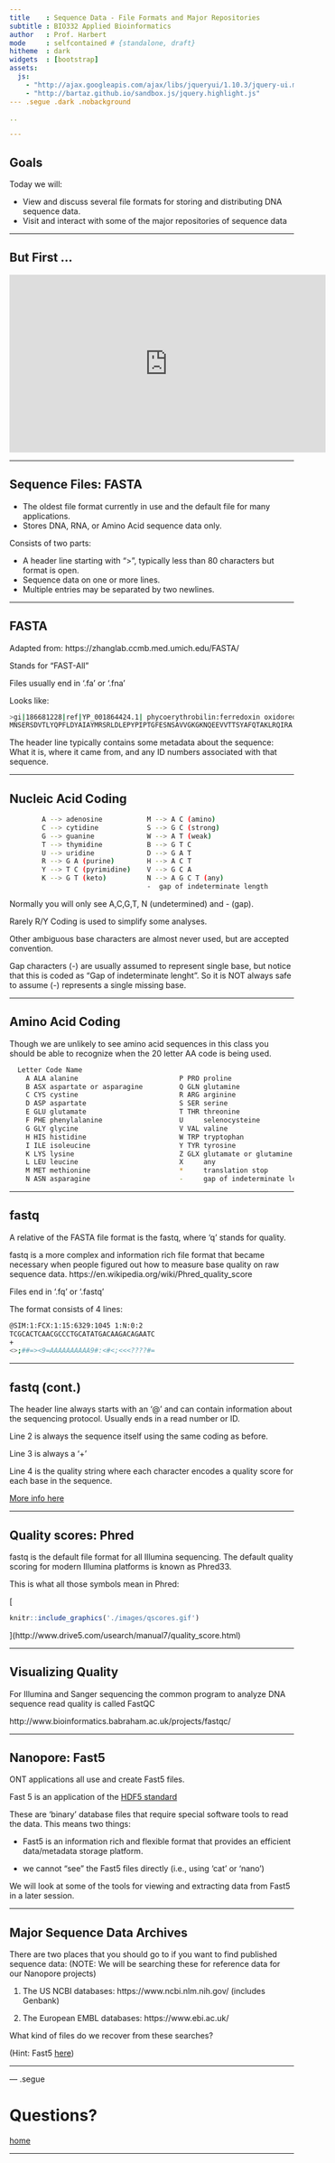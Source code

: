 ```yaml
---
title    : Sequence Data - File Formats and Major Repositories
subtitle : BIO332 Applied Bioinformatics
author   : Prof. Harbert
mode     : selfcontained # {standalone, draft}
hitheme  : dark
widgets  : [bootstrap]
assets:
  js:
    - "http://ajax.googleapis.com/ajax/libs/jqueryui/1.10.3/jquery-ui.min.js"
    - "http://bartaz.github.io/sandbox.js/jquery.highlight.js"
--- .segue .dark .nobackground

..

---
```


## Goals

Today we will:

+ View and discuss several file formats for storing and distributing DNA sequence data.
+ Visit and interact with some of the major repositories of sequence data



--- 


## But First ...


<div align="center">
<iframe width="560" height="315" src="https://www.youtube.com/embed/SN0wK-wXqY0" frameborder="0" allow="accelerometer; autoplay; encrypted-media; gyroscope; picture-in-picture" allowfullscreen></iframe>
</div>

---


## Sequence Files: FASTA

+ The oldest file format currently in use and the default file for many applications.
+ Stores DNA, RNA, or Amino Acid sequence data only.

Consists of two parts:

+ A header line starting with ">", typically less than 80 characters but format is open.
+ Sequence data on one or more lines.
+ Multiple entries may be separated by two newlines.



---

## FASTA

Adapted from: https://zhanglab.ccmb.med.umich.edu/FASTA/

Stands for "FAST-All"

Files usually end in '.fa' or '.fna'

Looks like:

```bash
>gi|186681228|ref|YP_001864424.1| phycoerythrobilin:ferredoxin oxidoreductase
MNSERSDVTLYQPFLDYAIAYMRSRLDLEPYPIPTGFESNSAVVGKGKNQEEVVTTSYAFQTAKLRQIRA
```

The header line typically contains some metadata about the sequence: What it is, where it came from, and any ID numbers associated with that sequence.


---

## Nucleic Acid Coding

```bash
        A --> adenosine           M --> A C (amino)
        C --> cytidine            S --> G C (strong)
        G --> guanine             W --> A T (weak)
        T --> thymidine           B --> G T C
        U --> uridine             D --> G A T
        R --> G A (purine)        H --> A C T
        Y --> T C (pyrimidine)    V --> G C A
        K --> G T (keto)          N --> A G C T (any)
                                  -  gap of indeterminate length
```

Normally you will only see A,C,G,T, N (undetermined) and - (gap). 

Rarely R/Y Coding is used to simplify some analyses. 

Other ambiguous base characters are almost never used, but are accepted convention.

Gap characters (-) are usually assumed to represent single base, but notice that this is coded as "Gap of indeterminate lenght". So it is NOT always safe to assume (-) represents a single missing base.


---

## Amino Acid Coding

Though we are unlikely to see amino acid sequences in this class you should be able to recognize when the 20 letter AA code is being used.

```bash
  Letter Code Name
    A ALA alanine                         P PRO proline
    B ASX aspartate or asparagine         Q GLN glutamine
    C CYS cystine                         R ARG arginine
    D ASP aspartate                       S SER serine
    E GLU glutamate                       T THR threonine
    F PHE phenylalanine                   U     selenocysteine
    G GLY glycine                         V VAL valine
    H HIS histidine                       W TRP tryptophan
    I ILE isoleucine                      Y TYR tyrosine
    K LYS lysine                          Z GLX glutamate or glutamine
    L LEU leucine                         X     any
    M MET methionine                      *     translation stop
    N ASN asparagine                      -     gap of indeterminate length
```

---

## fastq

A relative of the FASTA file format is the fastq, where 'q' stands for quality. 

fastq is a more complex and information rich file format that became necessary when people figured out how to measure base quality on raw sequence data. https://en.wikipedia.org/wiki/Phred_quality_score

Files end in '.fq' or '.fastq'

The format consists of 4 lines:

```bash


@SIM:1:FCX:1:15:6329:1045 1:N:0:2
TCGCACTCAACGCCCTGCATATGACAAGACAGAATC
+
<>;##=><9=AAAAAAAAAA9#:<#<;<<<????#=

```

---

## fastq (cont.)

The header line always starts with an '@' and can contain information about the sequencing protocol. Usually ends in a read number or ID.

Line 2 is always the sequence itself using the same coding as before.

Line 3 is always a '+'

Line 4 is the quality string where each character encodes a quality score for each base in the sequence.

[More info here](http://support.illumina.com/content/dam/illumina-support/help/BaseSpaceHelp_v2/Content/Vault/Informatics/Sequencing_Analysis/BS/swSEQ_mBS_FASTQFiles.htm)

---


## Quality scores: Phred

fastq is the default file format for all Illumina sequencing. The default quality scoring for modern Illumina platforms is known as Phred33.

This is what all those symbols mean in Phred:

[
```r
knitr::include_graphics('./images/qscores.gif')
```
](http://www.drive5.com/usearch/manual7/quality_score.html)


---

## Visualizing Quality

For Illumina and Sanger sequencing the common program to analyze DNA sequence read quality is called FastQC

http://www.bioinformatics.babraham.ac.uk/projects/fastqc/

---

## Nanopore: Fast5

ONT applications all use and create Fast5 files.

Fast 5 is an application of the [HDF5 standard](https://support.hdfgroup.org/HDF5/doc/Specs.html)

These are 'binary' database files that require special software tools to read the data. This means two things:

+ Fast5 is an information rich and flexible format that provides an efficient data/metadata storage platform.

+ we cannot "see" the Fast5 files directly (i.e., using 'cat' or 'nano')


We will look at some of the tools for viewing and extracting data from Fast5 in a later session.


---

## Major Sequence Data Archives

There are two places that you should go to if you want to find published sequence data: (NOTE: We will be searching these for reference data for our Nanopore projects)

1) The US NCBI databases: https://www.ncbi.nlm.nih.gov/ (includes Genbank)


2) The European EMBL databases: https://www.ebi.ac.uk/


What kind of files do we recover from these searches?

(Hint: Fast5 [here](https://www.ebi.ac.uk/ena/data/view/PRJEB20906))

---


--- .segue 

# Questions? 
[home](https://rsh249.github.io/applied_bioinformatics)

---
